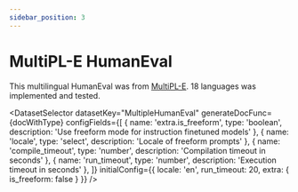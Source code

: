```yaml
---
sidebar_position: 3
---
```


# MultiPL-E HumanEval

This multilingual HumanEval was from [MultiPL-E](https://github.com/nuprl/MultiPL-E). 18 languages was implemented and tested.

<DatasetSelector datasetKey="MultipleHumanEval" generateDocFunc={docWithType} configFields={[
  { name: 'extra.is_freeform', type: 'boolean', description: 'Use freeform mode for instruction finetuned models' },
  { name: 'locale', type: 'select', description: 'Locale of freeform prompts' },
  { name: 'compile_timeout', type: 'number', description: 'Compilation timeout in seconds' },
  { name: 'run_timeout', type: 'number', description: 'Execution timeout in seconds' },
]} initialConfig={{
  locale: 'en',
  run_timeout: 20,
  extra: {
    is_freeform: false
  }
}} />